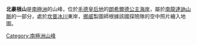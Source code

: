 {{coord|71|43|S|25|27|E|display=title}}

'''北豪根山'''是[[南極洲|南極洲]]的山峰，位於[[毛德皇后地|毛德皇后地]]的[[朗希爾德公主海岸|朗希爾德公主海岸]]，屬於[[南龍達訥山脈|南龍達訥山脈]]的一部分，處於[[坎普冰川|坎普冰川]]東岸，[[挪威|挪威]]製圖師根據該國探險隊的空中照片繪入地圖。

{{Antarctica-geo-stub}}
[[Category:南極洲山峰|Category:南極洲山峰]]